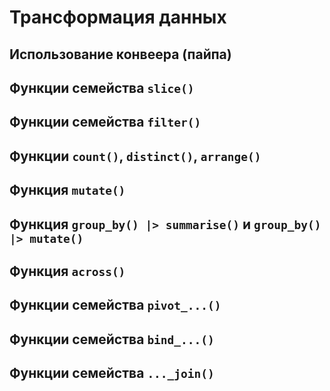 # Трансформация данных

## Использование конвеера (пайпа)

## Функции семейства `slice()`

## Функции семейства `filter()`

## Функции `count()`, `distinct()`, `arrange()`

## Функция `mutate()`

## Функция `group_by() |> summarise()` и `group_by() |> mutate()`

## Функция `across()`

## Функции семейства `pivot_...()`

## Функции семейства `bind_...()`

## Функции семейства `..._join()` {#sec-joins}
